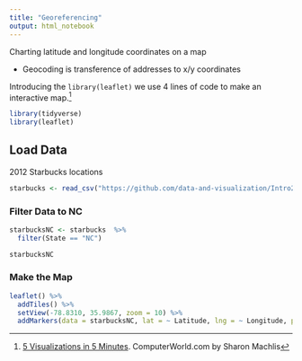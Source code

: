 ```yaml
---
title: "Georeferencing"
output: html_notebook
---
```


Charting latitude and longitude coordinates on a map

- Geocoding is transference of addresses to x/y coordinates

Introducing the `library(leaflet)` we use 4 lines of code to make an interactive map.^[[5 Visualizations in 5 Minutes](http://www.computerworld.com/article/2893271/business-intelligence/5-data-visualizations-in-5-minutes-each-in-5-lines-or-less-of-r.html). ComputerWorld.com by Sharon Machlis]


```r
library(tidyverse)
library(leaflet)
```

## Load Data

2012 Starbucks locations

```r
starbucks <- read_csv("https://github.com/data-and-visualization/Intro2R/raw/master/data/All_Starbucks_Locations_in_the_US_-_Map.csv")
```

### Filter Data to NC
```r
starbucksNC <- starbucks  %>% 
  filter(State == "NC")

starbucksNC
```

### Make the Map

```r
leaflet() %>% 
  addTiles() %>% 
  setView(-78.8310, 35.9867, zoom = 10) %>% 
  addMarkers(data = starbucksNC, lat = ~ Latitude, lng = ~ Longitude, popup = starbucksNC$Name)
```



